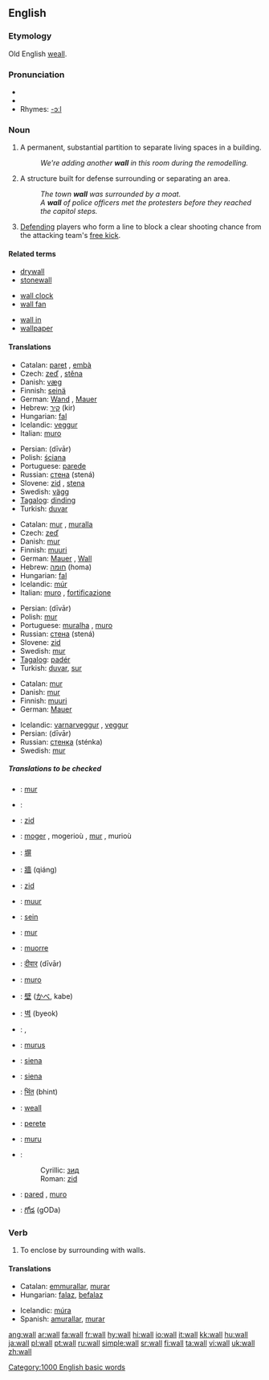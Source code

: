 ==English==

{{rank|honour|individual|girls|808|wall|cry|step|turning}}

===Etymology===
Old English [[weall]].

===Pronunciation===
*{{IPA|/wɔːl/}}
*{{audio|en-us-wall.ogg|Audio (US)}}
*Rhymes: [[Rhymes:English:-ɔːl|-ɔːl]]

===Noun===
{{en-noun}}

# A permanent, substantial partition to separate living spaces in a building.
#:''We're adding another '''wall''' in this room during the remodelling.''
# A structure built for defense surrounding or separating an area.
#:''The town '''wall''' was surrounded by a moat.''
#:''A '''wall''' of police officers met the protesters before they reached the capitol steps.''
# {{football}} [[Defend]]ing players who form a line to block a clear shooting chance from the attacking team's [[free kick]].

====Related terms====
{{top3}}
*[[drywall]]
*[[stonewall]]
{{mid3}}
*[[wall clock]]
*[[wall fan]]
{{mid3}}
*[[wall in]]
*[[wallpaper]]
{{bottom}}

====Translations====
{{trans-top|A permanent, substantial partition to separate living spaces in a building (1)}}
*Catalan: [[paret]] {{f}}, [[embà]] {{m}}
*Czech: [[zeď]] {{f}}, [[stěna]] {{f}}
*Danish: [[væg]] {{n}}
*Finnish: [[seinä]]
*German: [[Wand]] {{f}}, [[Mauer]] {{f}}
*Hebrew: [[קיר]] {{m}} (kir)
*Hungarian: [[fal]]
*Icelandic: [[veggur]] {{m}}
*Italian: [[muro]] {{m}}
{{trans-mid}}
*Persian: {{FAchar|[[دیوار]]}} (dīvār)
*Polish: [[ściana]] {{f}}
*Portuguese: [[parede]] {{f}}
*Russian: [[стена]] (stená) {{f}}
*Slovene: [[zid]] {{m}}, [[stena]] {{f}}
*Swedish: [[vägg]] {{c}}
*[[Tagalog]]: [[dinding]]
*Turkish: [[duvar]]
{{trans-bottom}}

{{trans-top|A structure built for defense surrounding or separating an area (2)}}
*Catalan: [[mur]] {{m}}, [[muralla]] {{f}}
*Czech: [[zeď]] {{f}}
*Danish: [[mur]]
*Finnish: [[muuri]]
*German: [[Mauer]] {{f}}, [[Wall]] {{m}}
*Hebrew: [[חומה]] {{f}} (homa)
*Hungarian: [[fal]]
*Icelandic: [[múr]] {{m}}
*Italian: [[muro]] {{m}}, [[fortificazione]] {{f}}
{{trans-mid}}
*Persian: {{FAchar|[[دیوار]]}} (dīvār)
*Polish: [[mur]] {{m}}
*Portuguese: [[muralha]] {{f}}, [[muro]] {{m}}
*Russian: [[стена]] (stená) {{f}}
*Slovene: [[zid]] {{m}}
*Swedish: [[mur]] {{c}}
*[[Tagalog]]: [[padér]]
*Turkish: [[duvar]], [[sur#Turkish|sur]]
{{trans-bottom}}

{{trans-top|Defending soccer players who form a line (3)}}
*Catalan: [[mur]] {{m}}
*Danish: [[mur]]
*Finnish: [[muuri]]
*German: [[Mauer]] {{f}}
{{trans-mid}}
*Icelandic: [[varnarveggur]] {{m}}, [[veggur]] {{m}}
*Persian: {{FAchar|[[دیوار]]}} (dīvār)
*Russian: [[стенка]] (sténka) {{f}}
*Swedish: [[mur]] {{c}}
{{trans-bottom}}

=====Translations to be checked=====
{{checktrans}}
{{top}}
*{{ttbc|Albanian}}: [[mur]] {{m}}
*{{ttbc|Arabic}}: {{ARchar|[[حائط]]}} {{IPAchar|(ħá:’iʈ)}} {{m}}
*{{ttbc|Bosnian}}: [[zid#Bosnian|zid]] {{m}}
*{{ttbc|Breton}}: [[moger]] {{f}}, mogerioù {{p}}, [[mur]] {{f}}, murioù {{p}}
*{{ttbc|CJK Characters}}: [[塀]]
*{{ttbc|Chinese}}: [[牆]] (qiáng)
*{{ttbc|Croatian}}: [[zid]] {{m}}
*{{ttbc|Dutch}}: [[muur]]
*{{ttbc|Estonian}}: [[sein#Estonian|sein]]
*{{ttbc|French}}: [[mur]] {{m}}
*{{ttbc|Frisian}}: [[muorre]]
*{{ttbc|Hindi}}: [[दीवार]] (dīvār)
*{{ttbc|Ido}}: [[muro]]
{{mid}}
*{{ttbc|Japanese}}: [[壁]] ([[かべ]], kabe)
*{{ttbc|Korean}}: [[벽]] (byeok)
*{{ttbc|Kurdish}}: {{trad|ku|dîwar}} {{m}}, {{trad|ku|kelhe}} {{f}}
*{{ttbc|Latin}}: [[murus]] {{m}}
*{{ttbc|Latvian}}: [[siena]]
*{{ttbc|Lithuanian}}: [[siena]]
*{{ttbc|Marathi}}: [[भिंत]] (bhint)
*{{ttbc|Old English}}: [[weall]] {{m}}
*{{ttbc|Romanian}}: [[perete]] {{m}}
*{{ttbc|Sardinian}}: [[muru]] {{m}}
*{{ttbc|Serbian}}:
*:Cyrillic: [[зид#Serbian|зид]] {{m}}
*:Roman: [[zid#Serbian|zid]] {{m}}
*{{ttbc|Spanish}}: [[pared]] {{f}}, [[muro]] {{m}}
*{{ttbc|Telugu}}: [[గోడ]] (gODa)
{{bottom}}

===Verb===
{{en-verb}}

# {{italbrac|with "[[in]]"}} To enclose by surrounding with walls.

====Translations====
{{top}}
*Catalan: [[emmurallar]], [[murar]]
*Hungarian: [[falaz]], [[befalaz]]
{{mid}}
*Icelandic: [[múra]]
*Spanish: [[amurallar]], [[murar]]
{{bottom}}

[[Category:1000 English basic words]]

[[ang:wall]]
[[ar:wall]]
[[fa:wall]]
[[fr:wall]]
[[hy:wall]]
[[hi:wall]]
[[io:wall]]
[[it:wall]]
[[kk:wall]]
[[hu:wall]]
[[ja:wall]]
[[pl:wall]]
[[pt:wall]]
[[ru:wall]]
[[simple:wall]]
[[sr:wall]]
[[fi:wall]]
[[ta:wall]]
[[vi:wall]]
[[uk:wall]]
[[zh:wall]]